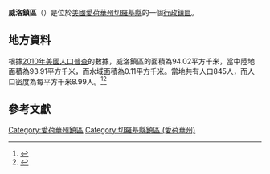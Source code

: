 {{noteTA
|G1=USState
|G2=地名
|G3=Unit
}}
{{Infobox settlement
|official_name            = 威洛鎮區
|native_name = Willow Township
|settlement_type          = [[行政鎮區|行政鎮區]]
|image_skyline            = 
|imagesize                = 
|image_map                = Map highlighting Willow Township, Cherokee County, Iowa.svg
|mapsize                  = 250px
|pushpin_map  =USA Iowa
|pushpin_label = 威洛鎮區
|pushpin_label_position   = top
|pushpin_map_caption      = 威洛鎮區在愛荷華州的位置
|subdivision_type         = [[世界政區索引|國家]]
|subdivision_type1        = [[美国州份|州份]]
|subdivision_type2        = [[愛荷華州行政区划|縣]]
|subdivision_name         = [[美国|美国]]
|subdivision_name1        = [[愛荷華州|愛荷華州]]
|subdivision_name2        = [[切羅基縣_(愛荷華州)|切羅基縣]]
|elevation_ft             = 1175
|elevation_m              = 358
|timezone                 = [[北美中部時區|北美中部時區]]
|area_total_km2           = 94.02
|area_land_km2            = 93.91
|area_water_km2           = 0.11
|area_total_sq_mi         = 
|area_land_sq_mi          = 
|area_water_sq_mi         = 
|population_as_of         = [[2010年美國人口普查|2010]]
|population_footnotes     = 
|population_total         = 845
|population_density_km2   = auto
|population_density_sq_mi = auto
|utc_offset               = -6
|coordinates              = {{coord|42|36|07|N|95|40|44|W|type:city_region:US-AL_source:GNS-enwiki|display=inline,title}}
| coor_pinpoint           = 
| coordinates_footnotes   = 
|timezone_DST             = CDT
|utc_offset_DST           = -5
|postal_code_type         = [[美國郵區編號|郵區編號]]
|postal_code              = 
|area_code                = {{link-en|电话区号712|Area code 712|712}}
|blank_name = [[地名信息系统|GNIS ID]]
|blank_info = 469002
}}
'''威洛鎮區'''（{{lang-en|Willow Township}}）是位於[[美國|美國]][[愛荷華州|愛荷華州]][[切羅基縣_(愛荷華州)|切羅基縣]]的一個[[行政鎮區|行政鎮區]]。

== 地方資料 ==
根據[[2010年美國人口普查|2010年美國人口普查]]的數據，威洛鎮區的面積為94.02平方千米，當中陸地面積為93.91平方千米，而水域面積為0.11平方千米。當地共有人口845人，而人口密度為每平方千米8.99人。<ref name="GR8">{{cite web|url=http://factfinder2.census.gov|publisher=[[美国人口调查局|美国人口调查局]]|accessdate=2011-05-14|title=American FactFinder|archive-date=2013-09-11|archive-url=https://web.archive.org/web/20130911234518/http://factfinder2.census.gov/|dead-url=no}}</ref><ref>{{cite web|url=https://www.citypopulation.de/en/usa/iowa/admin/|title=USA: Iowa (Counties and Townships) - City Population}}</ref>

== 參考文獻 ==
{{reflist}}

{{切羅基縣 (愛荷華州)}}

{{DEFAULTSORT:Willow Township}}
[[Category:愛荷華州鎮區|Category:愛荷華州鎮區]]
[[Category:切羅基縣鎮區_(愛荷華州)|Category:切羅基縣鎮區 (愛荷華州)]]

{{Iowa-geo-stub}}